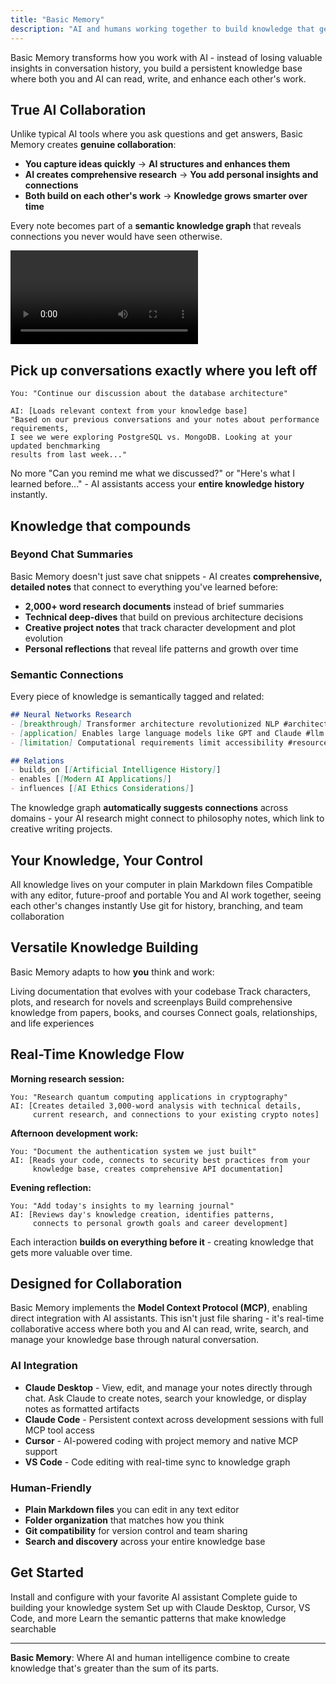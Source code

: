 ```yaml
---
title: "Basic Memory"
description: "AI and humans working together to build knowledge that gets smarter over time"
---
```


Basic Memory transforms how you work with AI - instead of losing valuable insights in conversation history, you build a persistent knowledge base where both you and AI can read, write, and enhance each other's work.

## True AI Collaboration

Unlike typical AI tools where you ask questions and get answers, Basic Memory creates **genuine collaboration**:

- **You capture ideas quickly** → **AI structures and enhances them**
- **AI creates comprehensive research** → **You add personal insights and connections**  
- **Both build on each other's work** → **Knowledge grows smarter over time**

Every note becomes part of a **semantic knowledge graph** that reveals connections you never would have seen otherwise.

<video controls>
  <source src="/attachments/Claude-Obsidian-Demo.mp4" type="video/mp4" />
  Your browser does not support the video tag.
</video>

## Pick up conversations exactly where you left off

```
You: "Continue our discussion about the database architecture"

AI: [Loads relevant context from your knowledge base]
"Based on our previous conversations and your notes about performance requirements, 
I see we were exploring PostgreSQL vs. MongoDB. Looking at your updated benchmarking 
results from last week..."
```

No more "Can you remind me what we discussed?" or "Here's what I learned before..." - AI assistants access your **entire knowledge history** instantly.

## Knowledge that compounds

### Beyond Chat Summaries
Basic Memory doesn't just save chat snippets - AI creates **comprehensive, detailed notes** that connect to everything you've learned before:

- **2,000+ word research documents** instead of brief summaries
- **Technical deep-dives** that build on previous architecture decisions  
- **Creative project notes** that track character development and plot evolution
- **Personal reflections** that reveal life patterns and growth over time

### Semantic Connections
Every piece of knowledge is semantically tagged and related:

```markdown
## Neural Networks Research
- [breakthrough] Transformer architecture revolutionized NLP #architecture
- [application] Enables large language models like GPT and Claude #llm
- [limitation] Computational requirements limit accessibility #resource-constraint

## Relations
- builds_on [[Artificial Intelligence History]]
- enables [[Modern AI Applications]]  
- influences [[AI Ethics Considerations]]
```

The knowledge graph **automatically suggests connections** across domains - your AI research might connect to philosophy notes, which link to creative writing projects.

## Your Knowledge, Your Control

<CardGroup cols={2}>
  <Card title="Local-first storage" icon="hard-drive">
    All knowledge lives on your computer in plain Markdown files
  </Card>
  <Card title="Standard file formats" icon="file-text">
    Compatible with any editor, future-proof and portable
  </Card>
  <Card title="Real-time collaboration" icon="users">
    You and AI work together, seeing each other's changes instantly
  </Card>
  <Card title="Version control ready" icon="git-branch-plus">
    Use git for history, branching, and team collaboration
  </Card>
</CardGroup>

## Versatile Knowledge Building

Basic Memory adapts to how **you** think and work:

<CardGroup cols={2}>
  <Card title="Code Projects" icon="code" href="/how-to/project-documentation">
    Living documentation that evolves with your codebase
  </Card>
  <Card title="Creative Writing" icon="pen-tool" href="/how-to/writing-organization">
    Track characters, plots, and research for novels and screenplays  
  </Card>
  <Card title="Research & Learning" icon="book" href="/how-to/research-learning">
    Build comprehensive knowledge from papers, books, and courses
  </Card>
  <Card title="Personal Growth" icon="brain" href="/how-to/personal-knowledge">
    Connect goals, relationships, and life experiences
  </Card>
</CardGroup>

## Real-Time Knowledge Flow

**Morning research session:**
```
You: "Research quantum computing applications in cryptography"
AI: [Creates detailed 3,000-word analysis with technical details, 
     current research, and connections to your existing crypto notes]
```

**Afternoon development work:**
```  
You: "Document the authentication system we just built"
AI: [Reads your code, connects to security best practices from your 
     knowledge base, creates comprehensive API documentation]
```

**Evening reflection:**
```
You: "Add today's insights to my learning journal"  
AI: [Reviews day's knowledge creation, identifies patterns,
     connects to personal growth goals and career development]
```

Each interaction **builds on everything before it** - creating knowledge that gets more valuable over time.

## Designed for Collaboration

Basic Memory implements the **Model Context Protocol (MCP)**, enabling direct integration with AI assistants. This isn't just file sharing - it's real-time collaborative access where both you and AI can read, write, search, and manage your knowledge base through natural conversation.

### AI Integration
- **Claude Desktop** - View, edit, and manage your notes directly through chat. Ask Claude to create notes, search your knowledge, or display notes as formatted artifacts
- **Claude Code** - Persistent context across development sessions with full MCP tool access  
- **Cursor** - AI-powered coding with project memory and native MCP support
- **VS Code** - Code editing with real-time sync to knowledge graph

### Human-Friendly
- **Plain Markdown files** you can edit in any text editor
- **Folder organization** that matches how you think
- **Git compatibility** for version control and team sharing
- **Search and discovery** across your entire knowledge base

## Get Started

<CardGroup cols={2}>
  <Card
    title="Quick Setup"
    icon="rocket"
    href="/getting-started"
  >
    Install and configure with your favorite AI assistant
  </Card>
  <Card
    title="How to Use"
    icon="map"
    href="/user-guide" 
  >
    Complete guide to building your knowledge system
  </Card>
  <Card
    title="Integration Guides"
    icon="puzzle"
    href="/integrations/claude-desktop"
  >
    Set up with Claude Desktop, Cursor, VS Code, and more
  </Card>
  <Card
    title="Knowledge Format" 
    icon="file-text"
    href="/guides/knowledge-format"
  >
    Learn the semantic patterns that make knowledge searchable
  </Card>
</CardGroup>

---

**Basic Memory**: Where AI and human intelligence combine to create knowledge that's greater than the sum of its parts.